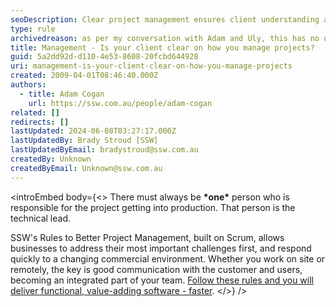```yaml
---
seoDescription: Clear project management ensures client understanding and effective delivery of software solutions faster.
type: rule
archivedreason: as per my conversation with Adam and Uly, this has no useful content
title: Management - Is your client clear on how you manage projects?
guid: 5a2dd92d-d110-4e53-8608-20fcbd644928
uri: management-is-your-client-clear-on-how-you-manage-projects
created: 2009-04-01T08:46:40.000Z
authors:
  - title: Adam Cogan
    url: https://ssw.com.au/people/adam-cogan
related: []
redirects: []
lastUpdated: 2024-06-08T03:27:17.000Z
lastUpdatedBy: Brady Stroud [SSW]
lastUpdatedByEmail: bradystroud@ssw.com.au
createdBy: Unknown
createdByEmail: Unknown@ssw.com.au
---
```


<introEmbed
  body={<>
There must always be **\*one\*** person who is responsible for the project getting into production. That person is the technical lead.

SSW's Rules to Better Project Management, built on Scrum, allows businesses to address their most important challenges first, and respond quickly to a changing commercial environment. Whether you work on site or remotely, the key is good communication with the customer and users, becoming an integrated part of your team. [Follow these rules and you will deliver functional, value-adding software - faster](/rules-to-successful-projects).
  </>}
/>
